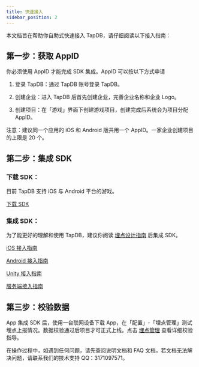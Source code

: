 ```yaml
---
title: 快速接入
sidebar_position: 2
---
```


本文档旨在帮助你自助式快速接入 TapDB，请仔细阅读以下接入指南：

## 第一步：获取 AppID

你必须使用 AppID 才能完成 SDK 集成。AppID 可以按以下方式申请

1. 登录 TapDB：通过 TapDB 账号登录 TapDB。

2. 创建企业：进入 TapDB 后首先创建企业，完善企业名称和企业 Logo。

3. 创建项目：在「游戏」界面下创建游戏项目，创建完成后系统会为项目分配 AppID。

注意：建议同一个应用的 iOS 和 Android 版共用一个 AppID。一家企业创建项目的上限是 20 个。

## 第二步：集成 SDK

### 下载 SDK：

目前 TapDB 支持 iOS 与 Android 平台的游戏。

[下载 SDK](/tap-download)

### 集成 SDK：

为了能更好的理解和使用 TapDB，建议你阅读 [埋点设计指南](/sdk/tapdb/features/custom-event/data-model) 后集成 SDK。

[iOS 接入指南](/sdk/tapdb/sdk/ios)

[Android 接入指南](/sdk/tapdb/sdk/android)

[Unity 接入指南](/sdk/tapdb/sdk/unity)

[服务端接入指南](/sdk/tapdb/sdk/server-side-integration)

## 第三步：校验数据

App 集成 SDK 后，使用一台联网设备下载 App，在「配置」-「埋点管理」测试埋点上报情况。数据校验通过后项目才可正式上线。点击 [埋点管理](/sdk/tapdb/features/custom-event/tracking-management) 查看详细校验指导。

在操作过程中，如遇到任何问题，请先查阅说明文档和 FAQ 文档，若文档无法解决问题，请联系我们的技术支持 QQ：3171097571。
